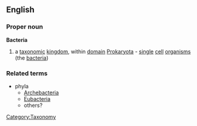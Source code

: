 ==English==
===Proper noun===
{{wikipedia}}
'''Bacteria'''
#a [[taxonomic]] [[kingdom]], within [[domain]] [[Prokaryota]] - [[single]] [[cell]] [[organism]]s (the [[bacteria]])
[[Category:Taxonomy]]

===Related terms===
{{wikispecies}}
*phyla
**[[Archebacteria]]
**[[Eubacteria]]
**others?